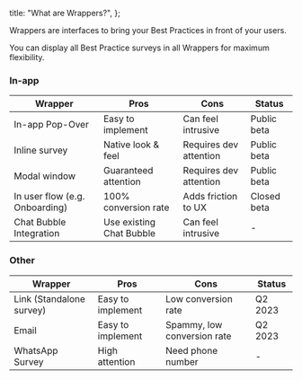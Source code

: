 
  title: "What are Wrappers?",
};

Wrappers are interfaces to bring your Best Practices in front of your users.

You can display all Best Practice surveys in all Wrappers for maximum flexibility.

### In-app

| Wrapper                        | Pros                     | Cons                   | Status      |
| ------------------------------ | ------------------------ | ---------------------- | ----------- |
| In-app Pop-Over                | Easy to implement        | Can feel intrusive     | Public beta |
| Inline survey                  | Native look & feel       | Requires dev attention | Public beta |
| Modal window                   | Guaranteed attention     | Requires dev attention | Public beta |
| In user flow (e.g. Onboarding) | 100% conversion rate     | Adds friction to UX    | Closed beta |
| Chat Bubble Integration        | Use existing Chat Bubble | Can feel intrusive     | -           |

### Other

| Wrapper                  | Pros              | Cons                        | Status  |
| ------------------------ | ----------------- | --------------------------- | ------- |
| Link (Standalone survey) | Easy to implement | Low conversion rate         | Q2 2023 |
| Email                    | Easy to implement | Spammy, low conversion rate | Q2 2023 |
| WhatsApp Survey          | High attention    | Need phone number           | -       |

